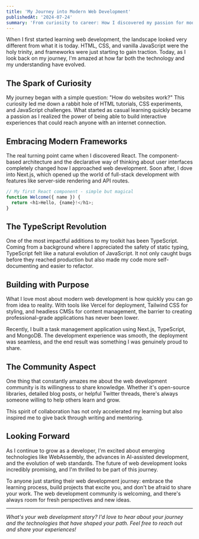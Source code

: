 ```yaml
---
title: 'My Journey into Modern Web Development'
publishedAt: '2024-07-24'
summary: 'From curiosity to career: How I discovered my passion for modern web development and the technologies that shaped my journey.'
---
```


When I first started learning web development, the landscape looked very different from what it is today. HTML, CSS, and vanilla JavaScript were the holy trinity, and frameworks were just starting to gain traction. Today, as I look back on my journey, I'm amazed at how far both the technology and my understanding have evolved.

## The Spark of Curiosity

My journey began with a simple question: "How do websites work?" This curiosity led me down a rabbit hole of HTML tutorials, CSS experiments, and JavaScript challenges. What started as casual learning quickly became a passion as I realized the power of being able to build interactive experiences that could reach anyone with an internet connection.

## Embracing Modern Frameworks

The real turning point came when I discovered React. The component-based architecture and the declarative way of thinking about user interfaces completely changed how I approached web development. Soon after, I dove into Next.js, which opened up the world of full-stack development with features like server-side rendering and API routes.

```javascript
// My first React component - simple but magical
function Welcome({ name }) {
  return <h1>Hello, {name}!</h1>;
}
```

## The TypeScript Revolution

One of the most impactful additions to my toolkit has been TypeScript. Coming from a background where I appreciated the safety of static typing, TypeScript felt like a natural evolution of JavaScript. It not only caught bugs before they reached production but also made my code more self-documenting and easier to refactor.

## Building with Purpose

What I love most about modern web development is how quickly you can go from idea to reality. With tools like Vercel for deployment, Tailwind CSS for styling, and headless CMSs for content management, the barrier to creating professional-grade applications has never been lower.

Recently, I built a task management application using Next.js, TypeScript, and MongoDB. The development experience was smooth, the deployment was seamless, and the end result was something I was genuinely proud to share.

## The Community Aspect

One thing that constantly amazes me about the web development community is its willingness to share knowledge. Whether it's open-source libraries, detailed blog posts, or helpful Twitter threads, there's always someone willing to help others learn and grow.

This spirit of collaboration has not only accelerated my learning but also inspired me to give back through writing and mentoring.

## Looking Forward

As I continue to grow as a developer, I'm excited about emerging technologies like WebAssembly, the advances in AI-assisted development, and the evolution of web standards. The future of web development looks incredibly promising, and I'm thrilled to be part of this journey.

To anyone just starting their web development journey: embrace the learning process, build projects that excite you, and don't be afraid to share your work. The web development community is welcoming, and there's always room for fresh perspectives and new ideas.

---

*What's your web development story? I'd love to hear about your journey and the technologies that have shaped your path. Feel free to reach out and share your experiences!*
